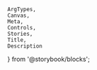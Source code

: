     ArgTypes,
    Canvas,
    Meta,
    Controls,
    Stories,
    Title,
    Description
} from '@storybook/blocks';

<Meta of={tableColumnIconStories} />

<Title of={tableColumnIconStories} />
<Description of={tableColumnIconStories} />

<Canvas of={tableColumnIconStories.iconColumn} />
<ArgTypes of={tableColumnIconStories.iconColumn} />

### Icon Mapping
<Description of={iconMappingStories} />
<ArgTypes of={iconMappingStories.iconMapping} />

### Spinner Mapping
<Description of={spinnerMappingStories} />
<ArgTypes of={spinnerMappingStories.spinnerMapping} />
